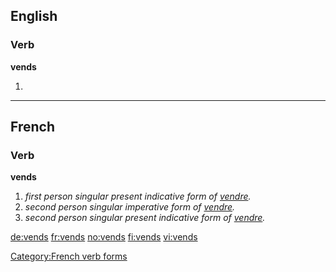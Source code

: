 ==English==

===Verb===
'''vends'''

# {{third-person singular of|vend}}

----

==French==

===Verb===
'''vends'''
# ''first person singular present indicative form of [[vendre]].''
# ''second person singular imperative form of [[vendre]].''
# ''second person singular present indicative form of [[vendre]].''

[[Category:French verb forms]]

[[de:vends]]
[[fr:vends]]
[[no:vends]]
[[fi:vends]]
[[vi:vends]]